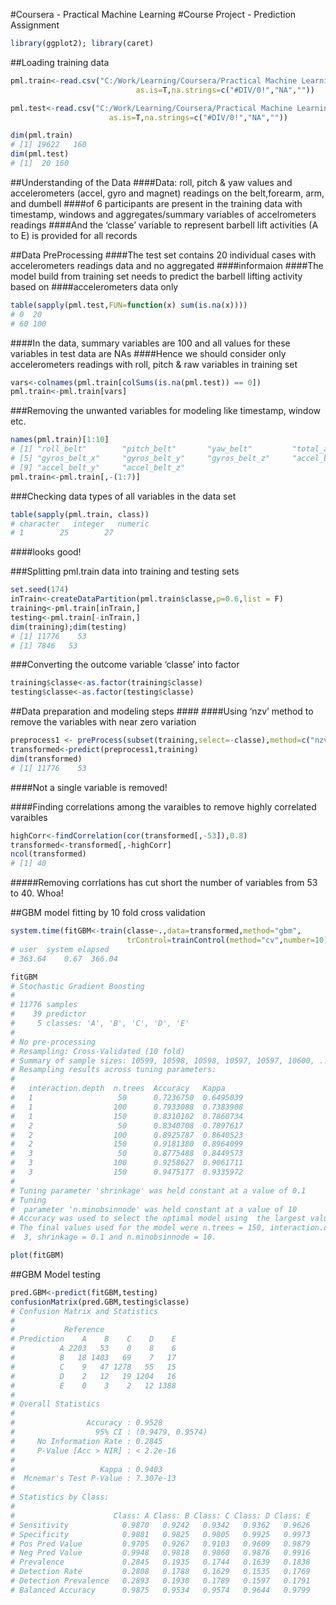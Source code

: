 
#Coursera - Practical Machine Learning
#Course Project - Prediction Assignment
```{r}
library(ggplot2); library(caret)
```
##Loading training data
```{r}
pml.train<-read.csv("C:/Work/Learning/Coursera/Practical Machine Learning/Course Project/pml-training.csv",
                            as.is=T,na.strings=c("#DIV/0!","NA",""))

pml.test<-read.csv("C:/Work/Learning/Coursera/Practical Machine Learning/Course Project/pml-testing.csv",
                      as.is=T,na.strings=c("#DIV/0!","NA",""))

```
```{r}
dim(pml.train)
# [1] 19622   160
dim(pml.test)
# [1]  20 160
```

##Understanding of the Data
####Data: roll, pitch & yaw values and accelerometers (accel, gyro and magnet) readings on the belt,forearm, arm, and dumbell 
####of 6 participants are present in the training data with timestamp, windows and aggregates/summary variables of accelrometers readings
####And the 'classe' variable to represent barbell lift activities (A to E) is provided for all records


##Data PreProcessing
####The test set contains 20 individual cases with accelerometers readings data and no aggregated ####informaion
####The model build from training set needs to predict the barbell lifting activity based on ####accelerometers data only
```{r}
table(sapply(pml.test,FUN=function(x) sum(is.na(x))))
# 0  20 
# 60 100 
```

####In the data, summary variables are 100 and all values for these variables in test data are NAs 
####Hence we should consider only accelerometers readings with roll, pitch & raw variables in training set
```{r}
vars<-colnames(pml.train[colSums(is.na(pml.test)) == 0])
pml.train<-pml.train[vars]
```

###Removing the unwanted variables for modeling like timestamp, window etc.
```{r}
names(pml.train)[1:10]
# [1] "roll_belt"        "pitch_belt"       "yaw_belt"         "total_accel_belt"
# [5] "gyros_belt_x"     "gyros_belt_y"     "gyros_belt_z"     "accel_belt_x"    
# [9] "accel_belt_y"     "accel_belt_z"   
pml.train<-pml.train[,-(1:7)]
```

###Checking data types of all variables in the data set
```{r}
table(sapply(pml.train, class))
# character   integer   numeric 
# 1        25        27 
```
####looks good!

###Splitting pml.train data into training and testing sets
```{r}
set.seed(174)
inTrain<-createDataPartition(pml.train$classe,p=0.6,list = F)
training<-pml.train[inTrain,]
testing<-pml.train[-inTrain,]
dim(training);dim(testing)
# [1] 11776    53
# [1] 7846   53
```

###Converting the outcome variable 'classe' into factor
```{r}
training$classe<-as.factor(training$classe)
testing$classe<-as.factor(testing$classe)
```


##Data preparation and modeling steps
####
####Using 'nzv' method to remove the variables with near zero variation
```{r}
preprocess1 <- preProcess(subset(training,select=-classe),method=c("nzv"))
transformed<-predict(preprocess1,training)
dim(transformed)
# [1] 11776    53
```
####Not a single variable is removed!

####Finding correlations among the varaibles to remove highly correlated varaibles
```{r}
highCorr<-findCorrelation(cor(transformed[,-53]),0.8)
transformed<-transformed[,-highCorr]
ncol(transformed)
# [1] 40
```
#####Removing corrlations has cut short the number of variables from 53 to 40. Whoa!


##GBM model fitting by 10 fold cross validation
```{r}
system.time(fitGBM<-train(classe~.,data=transformed,method="gbm",
                          trControl=trainControl(method="cv",number=10)))
# user  system elapsed 
# 363.64    0.67  366.04  
```

```{r}
fitGBM
# Stochastic Gradient Boosting 
# 
# 11776 samples
#    39 predictor
#     5 classes: 'A', 'B', 'C', 'D', 'E' 
# 
# No pre-processing
# Resampling: Cross-Validated (10 fold) 
# Summary of sample sizes: 10599, 10598, 10598, 10597, 10597, 10600, ... 
# Resampling results across tuning parameters:
# 
#   interaction.depth  n.trees  Accuracy   Kappa    
#   1                   50      0.7236750  0.6495039
#   1                  100      0.7933088  0.7383908
#   1                  150      0.8310102  0.7860734
#   2                   50      0.8340708  0.7897617
#   2                  100      0.8925787  0.8640523
#   2                  150      0.9181380  0.8964099
#   3                   50      0.8775488  0.8449573
#   3                  100      0.9258627  0.9061711
#   3                  150      0.9475177  0.9335972
# 
# Tuning parameter 'shrinkage' was held constant at a value of 0.1
# Tuning
#  parameter 'n.minobsinnode' was held constant at a value of 10
# Accuracy was used to select the optimal model using  the largest value.
# The final values used for the model were n.trees = 150, interaction.depth =
#  3, shrinkage = 0.1 and n.minobsinnode = 10. 
```

```{r}
plot(fitGBM)
```

##GBM Model testing
```{r}
pred.GBM<-predict(fitGBM,testing)
confusionMatrix(pred.GBM,testing$classe)
# Confusion Matrix and Statistics
# 
#           Reference
# Prediction    A    B    C    D    E
#          A 2203   53    0    8    6
#          B   18 1403   69    7   17
#          C    9   47 1278   55   15
#          D    2   12   19 1204   16
#          E    0    3    2   12 1388
# 
# Overall Statistics
#                                           
#                Accuracy : 0.9528          
#                  95% CI : (0.9479, 0.9574)
#     No Information Rate : 0.2845          
#     P-Value [Acc > NIR] : < 2.2e-16       
#                                           
#                   Kappa : 0.9403          
#  Mcnemar's Test P-Value : 7.307e-13       
# 
# Statistics by Class:
# 
#                      Class: A Class: B Class: C Class: D Class: E
# Sensitivity            0.9870   0.9242   0.9342   0.9362   0.9626
# Specificity            0.9881   0.9825   0.9805   0.9925   0.9973
# Pos Pred Value         0.9705   0.9267   0.9103   0.9609   0.9879
# Neg Pred Value         0.9948   0.9818   0.9860   0.9876   0.9916
# Prevalence             0.2845   0.1935   0.1744   0.1639   0.1838
# Detection Rate         0.2808   0.1788   0.1629   0.1535   0.1769
# Detection Prevalence   0.2893   0.1930   0.1789   0.1597   0.1791
# Balanced Accuracy      0.9875   0.9534   0.9574   0.9644   0.9799
```

